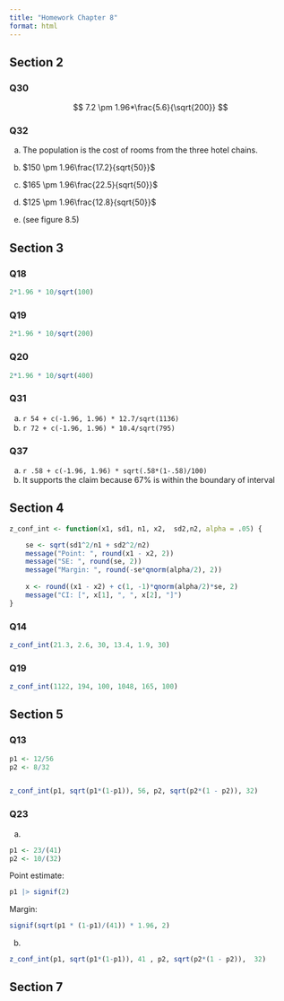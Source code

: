```yaml
---
title: "Homework Chapter 8"
format: html
---
```



## Section 2

### Q30

$$
7.2 \pm 1.96*\frac{5.6}{\sqrt{200}}
$$

### Q32

a. The population is the cost of rooms from the three hotel chains.

b. $150 \pm 1.96\frac{17.2}{sqrt{50}}$

c. $165 \pm 1.96\frac{22.5}{sqrt{50}}$
d. $125 \pm 1.96\frac{12.8}{sqrt{50}}$
e. (see figure 8.5)

## Section 3

### Q18

```r
2*1.96 * 10/sqrt(100)
```

### Q19

```r
2*1.96 * 10/sqrt(200)
```


### Q20

```r
2*1.96 * 10/sqrt(400)
```

### Q31

a. `r 54 + c(-1.96, 1.96) * 12.7/sqrt(1136)`
b. `r 72 + c(-1.96, 1.96) * 10.4/sqrt(795)`

### Q37

a. `r .58 + c(-1.96, 1.96) * sqrt(.58*(1-.58)/100)`
b. It supports the claim because 67% is within the boundary of interval

## Section 4

```r
z_conf_int <- function(x1, sd1, n1, x2,  sd2,n2, alpha = .05) {

    se <- sqrt(sd1^2/n1 + sd2^2/n2)
    message("Point: ", round(x1 - x2, 2))
    message("SE: ", round(se, 2))
    message("Margin: ", round(-se*qnorm(alpha/2), 2))
    
    x <- round((x1 - x2) + c(1, -1)*qnorm(alpha/2)*se, 2)
    message("CI: [", x[1], ", ", x[2], "]")
}
```

### Q14


```r
z_conf_int(21.3, 2.6, 30, 13.4, 1.9, 30)
```
### Q19

```r
z_conf_int(1122, 194, 100, 1048, 165, 100)
```

## Section 5


### Q13


```r
p1 <- 12/56
p2 <- 8/32


z_conf_int(p1, sqrt(p1*(1-p1)), 56, p2, sqrt(p2*(1 - p2)), 32)

```

### Q23



a. 
```r
p1 <- 23/(41)
p2 <- 10/(32)
```

Point estimate:
```r
p1 |> signif(2)
```

Margin:
```r
signif(sqrt(p1 * (1-p1)/(41)) * 1.96, 2)
```
b.

```r
z_conf_int(p1, sqrt(p1*(1-p1)), 41 , p2, sqrt(p2*(1 - p2)),  32)

```


## Section 7
